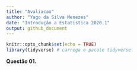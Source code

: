 ```yaml
---
title: "Avaliacao"
author: "Yago da Silva Menezes"
date: "Introdução a Estatistica 2020.1"
output: github_document
---
```

```r
knitr::opts_chunk$set(echo = TRUE)
library(tidyverse) # carrega o pacote tidyverse
```
**Questão 01.**
